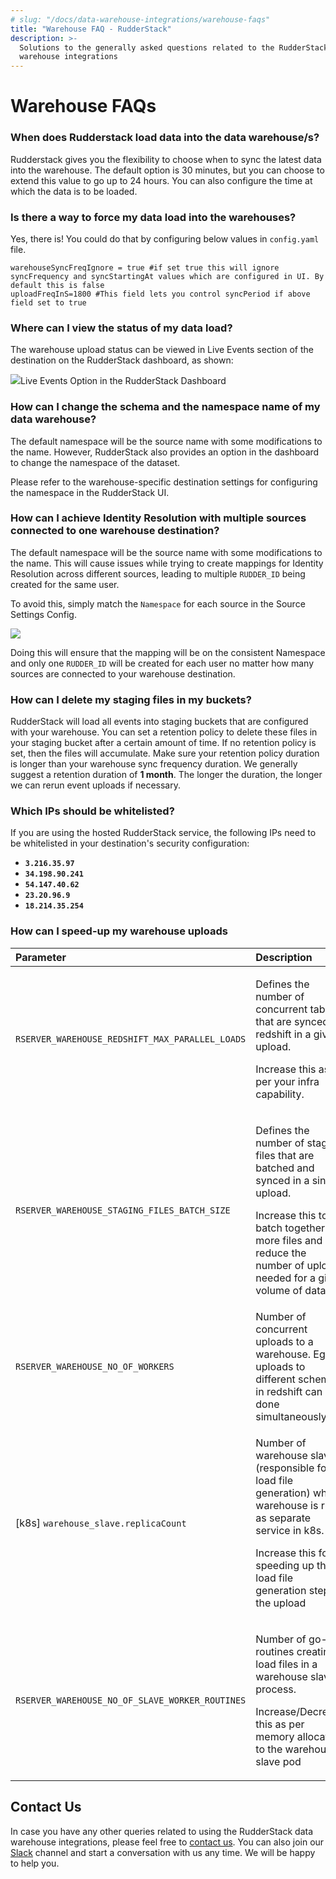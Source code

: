 ```yaml
---
# slug: "/docs/data-warehouse-integrations/warehouse-faqs"
title: "Warehouse FAQ - RudderStack"
description: >-
  Solutions to the generally asked questions related to the RudderStack data
  warehouse integrations
---
```


# Warehouse FAQs

### When does Rudderstack load data into the data warehouse/s?

Rudderstack gives you the flexibility to choose when to sync the latest data into the warehouse. The default option is 30 minutes, but you can choose to extend this value to go up to 24 hours. You can also configure the time at which the data is to be loaded.

### Is there a way to force my data load into the warehouses?

Yes, there is! You could do that by configuring below values in `config.yaml` file.

```text
warehouseSyncFreqIgnore = true #if set true this will ignore syncFrequency and syncStartingAt values which are configured in UI. By default this is false
uploadFreqInS=1800 #This field lets you control syncPeriod if above field set to true
```

### Where can I view the status of my data load?

The warehouse upload status can be viewed in Live Events section of the destination on the RudderStack dashboard, as shown:

<img src="../../images/assets/live-events.png" /><span class="imageTitle">Live Events Option in the RudderStack Dashboard</span>

### How can I change the schema and the namespace name of my data warehouse?

The default namespace will be the source name with some modifications to the name. However, RudderStack also provides an option in the dashboard to change the namespace of the dataset.

Please refer to the warehouse-specific destination settings for configuring the namespace in the RudderStack UI.

### How can I achieve Identity Resolution with multiple sources connected to one warehouse destination?

The default namespace will be the source name with some modifications to the name. This will cause issues while trying to create mappings for Identity Resolution across different sources, leading to multiple `RUDDER_ID` being created for the same user.

To avoid this, simply match the `Namespace` for each source in the Source Settings Config.

<img src="../../images/assets/screenshot-2021-04-21-at-6.08.10-am.png" />

Doing this will ensure that the mapping will be on the consistent Namespace and only one `RUDDER_ID` will be created for each user no matter how many sources are connected to your warehouse destination.

### How can I delete my staging files in my buckets?

RudderStack will load all events into staging buckets that are configured with your warehouse. You can set a retention policy to delete these files in your staging bucket after a certain amount of time. If no retention policy is set, then the files will accumulate. Make sure your retention policy duration is longer than your warehouse sync frequency duration. We generally suggest a retention duration of **1 month**. The longer the duration, the longer we can rerun event uploads if necessary.

### Which IPs should be whitelisted?

If you are using the hosted RudderStack service, the following IPs need to be whitelisted in your destination's security configuration:

- **`3.216.35.97`**
- **`34.198.90.241`**
- **`54.147.40.62`**
- **`23.20.96.9`**
- **`18.214.35.254`**

### How can I speed-up my warehouse uploads

<table>
  <thead>
    <tr>
      <th style="text-align:left">Parameter</th>
      <th style="text-align:left">Description</th>
      <th style="text-align:left">Default</th>
    </tr>
  </thead>
  <tbody>
    <tr>
      <td style="text-align:left">
        <code>RSERVER_WAREHOUSE_REDSHIFT_MAX_PARALLEL_LOADS</code>
      </td>
      <td style="text-align:left">
        <p>
          Defines the number of concurrent tables that are synced to redshift in
          a given upload.
        </p>
        <p>Increase this as per your infra capability.</p>
      </td>
      <td style="text-align:left">3</td>
    </tr>
    <tr>
      <td style="text-align:left">
        <code>RSERVER_WAREHOUSE_STAGING_FILES_BATCH_SIZE</code>
      </td>
      <td style="text-align:left">
        <p>
          Defines the number of staging files that are batched and synced in a
          single upload.
        </p>
        <p>
          Increase this to batch together more files and reduce the number of
          uploads needed for a given volume of data
        </p>
      </td>
      <td style="text-align:left">960`</td>
    </tr>
    <tr>
      <td style="text-align:left">
        <code>RSERVER_WAREHOUSE_NO_OF_WORKERS</code>
      </td>
      <td style="text-align:left">
        Number of concurrent uploads to a warehouse. Eg. 8 uploads to different
        schemas in redshift can be done simultaneously
      </td>
      <td style="text-align:left">8</td>
    </tr>
    <tr>
      <td style="text-align:left">
        [k8s] <code>warehouse_slave.replicaCount</code>
      </td>
      <td style="text-align:left">
        <p>
          Number of warehouse slaves (responsible for load file generation) when
          warehouse is run as separate service in k8s.
        </p>
        <p>
          Increase this for speeding up the load file generation step of the
          upload
        </p>
      </td>
      <td style="text-align:left">2</td>
    </tr>
    <tr>
      <td style="text-align:left">
        <code>RSERVER_WAREHOUSE_NO_OF_SLAVE_WORKER_ROUTINES</code>
      </td>
      <td style="text-align:left">
        <p>
          Number of go-routines creating load files in a warehouse slave
          process.
        </p>
        <p>
          Increase/Decrease this as per memory allocated to the warehouse slave
          pod
        </p>
      </td>
      <td style="text-align:left">4</td>
    </tr>
  </tbody>
</table>

## Contact Us

In case you have any other queries related to using the RudderStack data warehouse integrations, please feel free to [contact us](mailto:%20docs@rudderstack.com). You can also join our [Slack](https://resources.rudderstack.com/join-rudderstack-slack) channel and start a conversation with us any time. We will be happy to help you.
